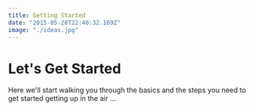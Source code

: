 ```yaml
---
title: Getting Started
date: "2015-05-28T22:40:32.169Z"
image: "./ideas.jpg"
---
```

# Let's Get Started

Here we'll start walking you through the basics and the steps you need to get started getting up in the air ...


